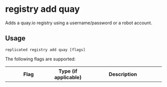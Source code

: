 
# registry add quay

Adds a quay.io registry using a username/password or a robot account.

## Usage

```
replicated registry add quay [flags]
```

The following flags are supported:

<table>
  <tr>
    <th width="30%">Flag</th>
    <th width="20%">Type (if applicable)</th>
    <th width="50%">Description</th>
  </tr>
  <App/>
  <Help/>
  <Password/>
  <PasswordStdin/>
  <SkipValidation/>
  <Token/>
  <Username/>
</table>
